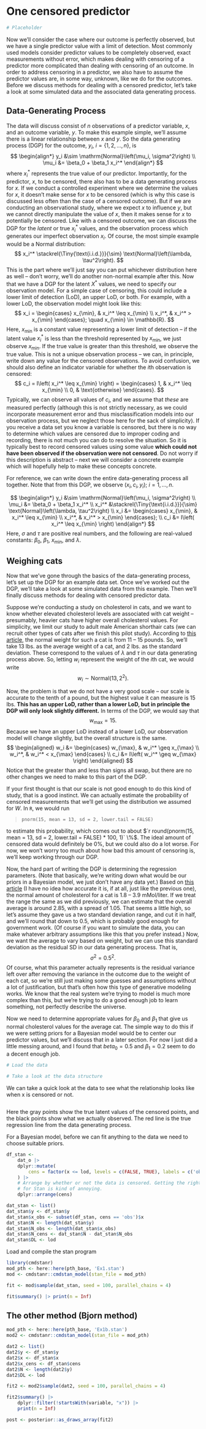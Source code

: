 # One censored predictor

```r
# Placeholder
```

Now we'll consider the case where our outcome is perfectly observed, but we have
a single predictor value with a limit of detection. Most commonly used models
consider predictor values to be completely observed, exact measurements without
error, which makes dealing with censoring of a predictor more complicated than
dealing with censoring of an outcome. In order to address censoring in a
predictor, we also have to assume the predictor values are, in some way,
unknown, like we do for the outcomes. Before we discuss methods for dealing
with a censored predictor, let's take a look at some simulated data and the
associated data generating process.

## Data-Generating Process

The data will discuss consist of $n$ observations of a predictor variable, $x$,
and an outcome variable, $y$. To make this example simple, we'll assume there is
a linear relationship between $x$ and $y$. So the data generating process (DGP) 
for the outcome, $y_i, \ i = \{1, 2, \ldots, n\}$, is
$$
\begin{align*}
y_i &\sim \mathrm{Normal}\left(\mu_i, \sigma^2\right) \\
\mu_i &= \beta_0 + \beta_1 x_i^*
\end{align*}
$$
where $x_i^*$ represents the true value of our predictor. Importantly, for
the predictor, $x$, to be censored, there also has to be a data generating
process for $x$. If we conduct a controlled experiment where we determine the
values for $x$, it doesn't make sense for $x$ to be censored (which is why
this case is discussed less often than the case of a censored outcome). But if
we are conducting an observational study, where we expect $x$ to influence $y$,
but we cannot directly manipulate the value of $x$, then it makes sense for
$x$ to potentially be censored. Like with a censored outcome, we can discuss
the DGP for the *latent* or true $x_i^*$ values, and the observation process
which generates our imperfect observation $x_i$. Of course, the most simple
example would be a Normal distribution:
$$
x_i^* \stackrel{\Tiny{\text{i.i.d.}}}{\sim} \text{Normal}\left(\lambda, \tau^2\right).
$$
This is the part where we'll just say you can put whichever distribution here
as well -- don't worry, we'll do another non-normal example after this. Now
that we have a DGP for the latent $X^*$ values, we need to specify our
observation model. For a simple case of censoring, this could include a lower
limit of detection (LoD), an upper LoD, or both. For example, with a lower LoD,
the observation model might look like this:
$$
x_i = \begin{cases}
x_{\min}, & x_i^* \leq x_{\min} \\
x_i^*, & x_i^* > x_{\min}
\end{cases}; \quad x_{\min} \in \mathbb{R}.
$$
Here, $x_{\min}$ is a constant value representing a lower limit of detection --
if the latent value $x_i^*$ is less than the threshold represented by $x_{\min}$,
we just observe $x_{\min}$. If the true value is greater than this threshold,
we observe the true value. This is not a unique observation process -- we can,
in principle, write down any value for the censored observations. To avoid
confusion, we should also define an indicator variable for whether the $i$th
observation is censored:
$$
c_i = I\left( x_i^* \leq x_{\min} \right) =
\begin{cases}
1, & x_i^* \leq x_{\min} \\
0, & \text{otherwise}
\end{cases}.
$$
Typically, we can observe all values of $c_i$, and we assume that *these*
are measured perfectly (although this is not strictly necessary, as we could
incorporate measurement error and thus misclassification models into our
observation process, but we neglect those here for the sack of simplicity). If
you receive a data set you know a variable is censored, but there is no way to
determine which values are censored due to improper coding and recording, there
is not much you can do to resolve the situation. So it is typically best to
record censored values using some value **which could not have been observed if
the observation were not censored**. Do not worry if this description is
abstract -- next we will consider a concrete example which will hopefully help
to make these concepts concrete.

For reference, we can write down the entire data-generating process all
together. Note that from this DGP, we observe $(x_i, c_i, y_i); \ i = 1, \ldots, n$.

$$
\begin{align*}
y_i &\sim \mathrm{Normal}\left(\mu_i, \sigma^2\right) \\
\mu_i &= \beta_0 + \beta_1 x_i^* \\
x_i^* &\stackrel{\Tiny{\text{i.i.d.}}}{\sim} \text{Normal}\left(\lambda, \tau^2\right) \\
x_i &= \begin{cases}
x_{\min}, & x_i^* \leq x_{\min} \\
x_i^*, & x_i^* > x_{\min}
\end{cases}; \\
c_i &= I\left( x_i^* \leq x_{\min} \right)
\end{align*}
$$
Here, $\sigma$ and $\tau$ are positive real numbers, and the following are
real-valued constants: $\beta_0$, $\beta_1$, $x_{\min}$, and $\lambda$.

## Weighing cats

Now that we've gone through the basics of the data-generating process, let's
set up the DGP for an example data set. Once we've worked out the DGP, we'll
take a look at some simulated data from this example. Then we'll finally
discuss methods for dealing with censored predictor data.

Suppose we're conducting a study on cholesterol in cats, and we want to know
whether elevated cholesterol levels are associated with cat weight --
presumably, heavier cats have higher overall cholesterol values. For simplicity,
we limit our study to adult male American shorthair cats (we can recruit other
types of cats after we finish this pilot study). According to
[this article](https://web.archive.org/web/20240305033813/https://www.thesprucepets.com/american-shorthair-cat-breed-profile-4774399),
the normal weight for such a cat is from 11 -- 15 pounds. So, we'll take 13 lbs.
as the average weight of a cat, and 2 lbs. as the standard deviation. These
correspond to the values of $\lambda$ and $\tau$ in our data generating process
above. So, letting $w_i$ represent the weight of the $i$th cat, we would write
$$w_i \sim \mathrm{Normal} \left(13, 2^2\right).$$

Now, the problem is that we do not have a very good scale -- our scale is
accurate to the tenth of a pound, but the highest value it can measure is 15
lbs. **This has an upper LoD, rather than a lower LoD, but in principle the
DGP will only look slightly different.** In terms of the DGP, we would say that
$$w_{\max} = 15.$$
Because we have an upper LoD instead of a lower LoD, our observation model
will change slightly, but the overall structure is the same.
$$
\begin{aligned}
w_i &= \begin{cases}
w_{\max}, & w_i^* \geq x_{\max} \\
w_i^*, & w_i^* < x_{\max}
\end{cases} \\
c_i &= I\left( w_i^* \geq w_{\max} \right)
\end{aligned}
$$
Notice that the greater than and less than signs all swap, but there are no
other changes we need to make to this part of the DGP.

If your first thought is that our scale is not good enough to do this kind of
study, that is a good instinct. We can actually estimate the probability of
censored measurements that we'll get using the distribution we assumed for $W$.
In `R`, we would run

> `pnorm(15, mean = 13, sd = 2, lower.tail = FALSE)`

to estimate this probability, which comes out to about $`r round(pnorm(15, mean = 13, sd = 2, lower.tail = FALSE) * 100, 1)` \%$. The ideal amount of
censored data would definitely be $0\%$, but we could also do a lot worse. For
now, we won't worry too much about how bad this amount of censoring is, we'll
keep working through our DGP.

Now, the hard part of writing the DGP is determining the regression parameters.
(Note that basically, we're writing down what would be our priors in a Bayesian 
model, we just don't have any data yet.) Based on
[this article](https://web.archive.org/web/20240305035325/https://cats.com/high-cholesterol-in-cats)
(I have no idea how accurate it is, if at all, just like the previous one),
the normal amount of cholesterol for a cat is 1.8 -- 3.9 mMol/liter. If
we treat the range the same as we did previously, we can estimate that the
overall average is around 2.85, with a spread of 1.05. That seems a little high,
so let's assume they gave us a two standard deviation range, and cut it in half,
and we'll round that down to $0.5$, which is probably good enough for government
work.
(Of course if you want to simulate the data, you can make whatever arbitrary
assumptions like this that you prefer instead.)
Now, we want
the average to vary based on weight, but we can use this standard deviation
as the residual SD in our data generating process. That is,
$$\sigma^2 = 0.5^2.$$
Of course, what this parameter actually represents is the residual variance
left over after removing the variance in the outcome due to the weight of
each cat, so we're still just making some guesses and assumptions without a lot
of justification, but that's often how this type of generative modeling works.
We know that the real system we're trying to model is much more complex than
this, but we're trying to do a good enough job to learn something, not
perfectly describe the universe.

Now we need to determine appropriate values for $\beta_0$ and $\beta_1$ that
give us normal cholesterol values for the average cat. The simple way to do
this if we were setting priors for a Bayesian model would be to center our
predictor values, but we'll discuss that in a later section. For now I just did
a little messing around, and I found that $beta_0 = 0.5$ and $\beta_1 =0.2$
seem to do a decent enough job.

```r
# Load the data

# Take a look at the data structure
```

We can take a quick look at the data to see what the relationship looks
like when x is censored or not.

```r

```

Here the gray points show the true latent values of the censored points, and
the black points show what we actually observed. The red line is the true
regression line from the data generating process.

For a Bayesian model, before we can fit anything to the data we need to choose
suitable priors.

```r
df_stan <-
	dat_o |>
	dplyr::mutate(
		cens = factor(x <= lod, levels = c(FALSE, TRUE), labels = c('obs', 'cens'))
	) |>
	# Arrange by whether or not the data is censored. Getting the right format
	# for Stan is kind of annoying.
	dplyr::arrange(cens)

dat_stan <- list()
dat_stan$y <- df_stan$y
dat_stan$x_obs <- subset(df_stan, cens == 'obs')$x
dat_stan$N <- length(dat_stan$y)
dat_stan$N_obs <- length(dat_stan$x_obs)
dat_stan$N_cens <- dat_stan$N - dat_stan$N_obs
dat_stan$DL <- lod
```

Load and compile the stan program

```r
library(cmdstanr)
mod_pth <- here::here(pth_base, 'Ex1.stan')
mod <- cmdstanr::cmdstan_model(stan_file = mod_pth)
```


```r
fit <- mod$sample(dat_stan, seed = 100, parallel_chains = 4)
```

```r
fit$summary() |> print(n = Inf)
```

## The other method (Bjorn method)

```r
mod_pth <- here::here(pth_base, 'Ex1b.stan')
mod2 <- cmdstanr::cmdstan_model(stan_file = mod_pth)
```

```r
dat2 <- list()
dat2$y <- df_stan$y
dat2$x <- df_stan$x
dat2$x_cens <- df_stan$cens
dat2$N <- length(dat2$y)
dat2$DL <- lod
```

```r
fit2 <- mod2$sample(dat2, seed = 100, parallel_chains = 4)
```

```r
fit2$summary() |>
	dplyr::filter(!startsWith(variable, "x")) |>
	print(n = Inf)
```

```r
post <- posterior::as_draws_array(fit2)
```


<!-- END OF FILE -->
